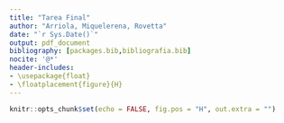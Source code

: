 ```yaml
---
title: "Tarea Final"
author: "Arriola, Miquelerena, Rovetta"
date: "`r Sys.Date()`"
output: pdf_document
bibliography: [packages.bib,bibliografia.bib]
nocite: '@*'
header-includes: 
- \usepackage{float} 
- \floatplacement{figure}{H} 
---
```


```r
knitr::opts_chunk$set(echo = FALSE, fig.pos = "H", out.extra = "")
```

